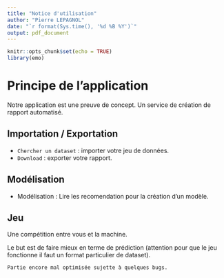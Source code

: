 ```yaml
---
title: "Notice d'utilisation"
author: "Pierre LEPAGNOL"
date: "`r format(Sys.time(), '%d %B %Y')`"
output: pdf_document
---
```


```r
knitr::opts_chunk$set(echo = TRUE)
library(emo)
```

# Principe de l'application


Notre application est une preuve de concept. Un service de création de rapport automatisé.

## Importation / Exportation

* `Chercher un dataset` : importer votre jeu de données.
* `Download` : exporter votre rapport. 

## Modélisation

* Modélisation : Lire les recomendation pour la création d'un modèle.

## Jeu

Une compétition entre vous et la machine. 

Le but est de faire mieux en terme de prédiction (attention pour que le jeu fonctionne il faut un format particulier de dataset).

`Partie encore mal optimisée sujette à quelques bugs.`
